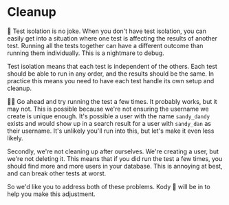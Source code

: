 # Cleanup

🦉 Test isolation is no joke. When you don't have test isolation, you can easily
get into a situation where one test is affecting the results of another test.
Running all the tests together can have a different outcome than running them
individually. This is a nightmare to debug.

Test isolation means that each test is independent of the others. Each test
should be able to run in any order, and the results should be the same. In
practice this means you need to have each test handle its own setup and cleanup.

👨‍💼 Go ahead and try running the test a few times. It probably works, but it may
not. This is possible because we're not ensuring the username we create is
unique enough. It's possible a user with the name `sandy_dandy` exists and would
show up in a search result for a user with `sandy_dan` as their username. It's
unlikely you'll run into this, but let's make it even less likely.

Secondly, we're not cleaning up after ourselves. We're creating a user, but
we're not deleting it. This means that if you did run the test a few times, you
should find more and more users in your database. This is annoying at best, and
can break other tests at worst.

So we'd like you to address both of these problems. Kody 🐨 will be
in <InlineFile file="tests/e2e/search.test.ts" /> to help you make this
adjustment.
